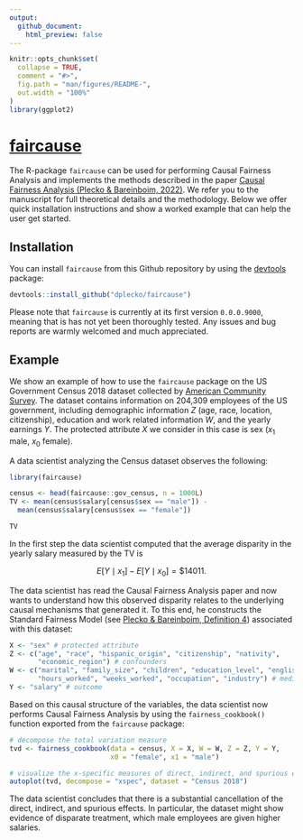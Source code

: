 ```yaml
---
output:
  github_document:
    html_preview: false
---
```


<!-- README.md is generated from README.Rmd. Please edit that file -->

```r
knitr::opts_chunk$set(
  collapse = TRUE,
  comment = "#>",
  fig.path = "man/figures/README-",
  out.width = "100%"
)
library(ggplot2)
```

# [faircause](https://github.com/dplecko/CFA)

<!-- badges: start 
[![Lifecycle](https://img.shields.io/badge/lifecycle-stable-brightgreen.svg)](https://lifecycle.r-lib.org/articles/stages.html#stable)
[![R build status](https://github.com/dplecko/fairadapt/workflows/build/badge.svg)](https://github.com/dplecko/fairadapt/actions?query=workflow%3Abuild)
[![R check status](https://github.com/dplecko/fairadapt/workflows/check/badge.svg)](https://github.com/dplecko/fairadapt/actions?query=workflow%3Acheck)
[![pkgdown build status](https://github.com/dplecko/fairadapt/workflows/pkgdown/badge.svg)](https://github.com/dplecko/fairadapt/actions?query=workflow%3Apkgdown)
[![covr status](https://github.com/dplecko/fairadapt/workflows/coverage/badge.svg)](https://github.com/dplecko/fairadapt/actions?query=workflow%3Acoverage)
[![Codecov test coverage](https://codecov.io/gh/dplecko/fairadapt/branch/main/graph/badge.svg?token=8A0EL5N4RE)](https://app.codecov.io/gh/dplecko/fairadapt)
<!-- badges: end -->

The R-package `faircause` can be used for performing Causal Fairness Analysis and implements the methods described in the paper [Causal Fairness Analysis (Plecko & Bareinboim, 2022)](https://fairness.causalai.net/). We refer you to the manuscript for full theoretical details and the methodology. Below we offer quick installation instructions and show a worked example that can help the user get started.

## Installation

You can install `faircause` from this Github repository by using the [devtools](https://cran.r-project.org/web/packages/devtools/index.html) package:

```r
devtools::install_github("dplecko/faircause")
```

Please note that `faircause` is currently at its first version `0.0.0.9000`, meaning that is has not yet been thoroughly tested. Any issues and bug reports are warmly welcomed and much appreciated.

## Example

<!-- example could be expanded to show bias before correction -->
<!-- add plot of adj.mat? visualization of how data changed? -->

We show an example of how to use the `faircause` package on the US Government Census 2018 dataset collected by [American Community Survey](https://www.census.gov/programs-surveys/acs/microdata/documentation.html). The dataset contains information on 204,309 employees of the US government, including demographic information $Z$ (age, race, location, citizenship), education and work related information $W$, and the yearly earnings $Y$. The protected attribute $X$ we consider in this case is sex ($x_1$ male, $x_0$ female).

A data scientist analyzing the Census dataset observes the following:
```r
library(faircause)

census <- head(faircause::gov_census, n = 1000L)
TV <- mean(census$salary[census$sex == "male"]) -
  mean(census$salary[census$sex == "female"])

TV
```

In the first step the data scientist computed that the average disparity in the yearly salary measured by the TV is

$$ E[Y \mid x_1] - E[Y \mid x_0] = \$ 14011.$$

The data scientist has read the Causal Fairness Analysis paper and now wants to understand how this observed disparity relates to the underlying causal mechanisms that generated it. To this end, he constructs the Standard Fairness Model (see [Plecko & Bareinboim, Definition 4]()) associated with this dataset:

```r
X <- "sex" # protected attribute
Z <- c("age", "race", "hispanic_origin", "citizenship", "nativity", 
       "economic_region") # confounders
W <- c("marital", "family_size", "children", "education_level", "english_level", 
       "hours_worked", "weeks_worked", "occupation", "industry") # mediators
Y <- "salary" # outcome
```

Based on this causal structure of the variables, the data scientist now performs
Causal Fairness Analysis by using the `fairness_cookbook()` function exported
from the `faircause` package:

```r
# decompose the total variation measure
tvd <- fairness_cookbook(data = census, X = X, W = W, Z = Z, Y = Y, 
                         x0 = "female", x1 = "male")

# visualize the x-specific measures of direct, indirect, and spurious effect
autoplot(tvd, decompose = "xspec", dataset = "Census 2018")
```

The data scientist concludes that there is a substantial cancellation of the 
direct, indirect, and spurious effects. In particular, the dataset might show
evidence of disparate treatment, which male employees are given higher salaries.
